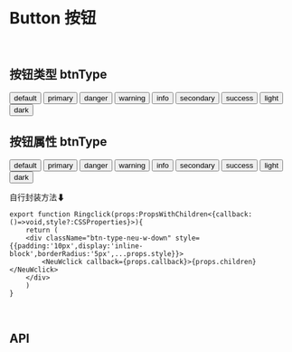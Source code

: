 
<Meta title='组件 |Button ' component={Button} />


<br/>

# Button 按钮
<br/>


## 按钮类型 btnType


<Preview >
  <Story name='按钮类型'>
   <div>
      <Button btnType='default' >default</Button>
      <Button btnType='primary'>primary</Button>
      <Button btnType='danger'>danger</Button>
      <Button btnType='warning'>warning</Button>
      <Button btnType='info'>info</Button>
      <Button btnType='secondary'>secondary</Button>
      <Button btnType='success'>success</Button>
      <Button btnType='light'>light</Button>
      <Button btnType='dark'>dark</Button>
   </div>
  </Story>
</Preview>


## 按钮属性 btnType


<Preview >
  <Story name='按钮属性'>
   <div>
      <Button btnType='default' >default</Button>
      <Button btnType='primary'>primary</Button>
      <Button btnType='danger'>danger</Button>
      <Button btnType='warning'>warning</Button>
      <Button btnType='info'>info</Button>
      <Button btnType='secondary'>secondary</Button>
      <Button btnType='success'>success</Button>
      <Button btnType='light'>light</Button>
      <Button btnType='dark'>dark</Button>
   </div>
  </Story>
</Preview>


自行封装方法⬇

```tsx
export function Ringclick(props:PropsWithChildren<{callback:()=>void,style?:CSSProperties}>){
    return (
    <div className="btn-type-neu-w-down" style={{padding:'10px',display:'inline-block',borderRadius:'5px',...props.style}}>
        <NeuWclick callback={props.callback}>{props.children}</NeuWclick>
    </div>
    )
}
```


<br/>

## API

<Story name='API' />

<Props of={Button} />

